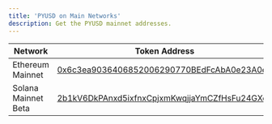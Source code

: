 ```yaml
---
title: 'PYUSD on Main Networks'
description: Get the PYUSD mainnet addresses.
---
```



<MainnetWarning />

| Network | Token Address |
| --- | --- |
| Ethereum Mainnet | [0x6c3ea9036406852006290770BEdFcAbA0e23A0e8](https://etherscan.io/token/0x6c3ea9036406852006290770bedfcaba0e23a0e8) |
| Solana Mainnet Beta | [2b1kV6DkPAnxd5ixfnxCpjxmKwqjjaYmCZfHsFu24GXo](https://solscan.io/token/2b1kV6DkPAnxd5ixfnxCpjxmKwqjjaYmCZfHsFu24GXo) |
